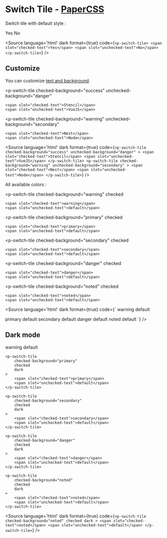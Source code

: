 
<Meta title="Form/Switch Tile/Overview" />

# Switch Tile - [PaperCSS](https://www.getpapercss.com/docs/components/forms/)

Switch tile with default style :

<p-switch-tile>
    <span slot="checked-text">Yes</span>
    <span slot="unchecked-text">No</span>
</p-switch-tile>

<Source language='html' dark format={true} code={`
    <p-switch-tile>
        <span slot="checked-text">Yes</span>
        <span slot="unchecked-text">No</span>
    </p-switch-tile>
`} />

## Customize

You can customize
<a href="/?path=/docs/form-switch-tile-specs--docs" target="_self">text and background</a>.

<p-switch-tile
    checked-background="success"
    unchecked-background="danger"
>
    <span slot="checked-text">Stencil</span>
    <span slot="unchecked-text">VueJS</span>
</p-switch-tile>

<p-switch-tile
    checked-background="warning"
    unchecked-background="secondary"
>
    <span slot="checked-text">Nest</span>
    <span slot="unchecked-text">Node</span>
</p-switch-tile>

<Source language='html' dark format={true} code={`
    <p-switch-tile
        checked-background="success"
        unchecked-background="danger"
    >
        <span slot="checked-text">Stencil</span>
        <span slot="unchecked-text">VueJS</span>
    </p-switch-tile>
    <p-switch-tile
        checked-background="warning"
        unchecked-background="secondary"
    >
        <span slot="checked-text">Nest</span>
        <span slot="unchecked-text">Node</span>
    </p-switch-tile>
`} />

All available colors :

<p-switch-tile
    checked-background="warning"
    checked
>
    <span slot="checked-text">warning</span>
    <span slot="unchecked-text">default</span>
</p-switch-tile>

<p-switch-tile
    checked-background="primary"
    checked
>
    <span slot="checked-text">primary</span>
    <span slot="unchecked-text">default</span>
</p-switch-tile>

<p-switch-tile
    checked-background="secondary"
    checked
>
    <span slot="checked-text">secondary</span>
    <span slot="unchecked-text">default</span>
</p-switch-tile>

<p-switch-tile
    checked-background="danger"
    checked
>
    <span slot="checked-text">danger</span>
    <span slot="unchecked-text">default</span>
</p-switch-tile>

<p-switch-tile
    checked-background="noted"
    checked
>
    <span slot="checked-text">noted</span>
    <span slot="unchecked-text">default</span>
</p-switch-tile>

<Source language='html' dark format={true} code={`
<p-switch-tile checked-background="warning" checked>
    <span slot="checked-text">warning</span>
    <span slot="unchecked-text">default</span>
</p-switch-tile>

<p-switch-tile checked-background="primary" checked>
    <span slot="checked-text">primary</span>
    <span slot="unchecked-text">default</span>
</p-switch-tile>

<p-switch-tile checked-background="secondary" checked>
    <span slot="checked-text">secondary</span>
    <span slot="unchecked-text">default</span>
</p-switch-tile>

<p-switch-tile checked-background="danger" checked>
    <span slot="checked-text">danger</span>
    <span slot="unchecked-text">default</span>
</p-switch-tile>

<p-switch-tile checked-background="noted" checked>
    <span slot="checked-text">noted</span>
    <span slot="unchecked-text">default</span>
</p-switch-tile>
`} />

## Dark mode

<div style={{padding: '10px', boxSizing: "border-box", width: "100%", background: "#41403e"}}>
    <p-switch-tile
        checked-background="warning"
        checked
        dark
    >
        <span slot="checked-text">warning</span>
        <span slot="unchecked-text">default</span>
    </p-switch-tile>

    <p-switch-tile
        checked-background="primary"
        checked
        dark
    >
        <span slot="checked-text">primary</span>
        <span slot="unchecked-text">default</span>
    </p-switch-tile>

    <p-switch-tile
        checked-background="secondary"
        checked
        dark
    >
        <span slot="checked-text">secondary</span>
        <span slot="unchecked-text">default</span>
    </p-switch-tile>

    <p-switch-tile
        checked-background="danger"
        checked
        dark
    >
        <span slot="checked-text">danger</span>
        <span slot="unchecked-text">default</span>
    </p-switch-tile>

    <p-switch-tile
        checked-background="noted"
        checked
        dark
    >
        <span slot="checked-text">noted</span>
        <span slot="unchecked-text">default</span>
    </p-switch-tile>
</div>

<Source language='html' dark format={true} code={`
    <p-switch-tile
        checked-background="noted"
        checked
        dark
    >
        <span slot="checked-text">noted</span>
        <span slot="unchecked-text">default</span>
    </p-switch-tile>
`} />